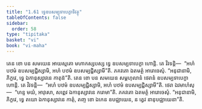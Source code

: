 ```yaml
---
title: "1.61 ទ្វេឧបសម្បទាបេក្ខាទិវត្ថុ"
tableOfContents: false
sidebar:
  order: 58
type: "tipitaka"
basket: "vi"
book: "vi-maha"
---
```



<DynamicBreadcrumb />

<Division number="123" book="vi-maha">

<Paragraph number="512" book="vi-maha">
តេន ខោ បន សមយេន អាយស្មតោ មហាកស្សបស្ស ទ្វេ ឧបសម្បទាបេក្ខា ហោន្តិ. តេ វិវទន្តិ—  “អហំ បឋមំ ឧបសម្បជ្ជិស្សាមិ, អហំ បឋមំ ឧបសម្បជ្ជិស្សាមី”តិ. ភគវតោ ឯតមត្ថំ អារោចេសុំ. “អនុជានាមិ, ភិក្ខវេ, ទ្វេ ឯកានុស្សាវនេ កាតុន៑”តិ.
</Paragraph>

<Paragraph number="513" book="vi-maha">
តេន ខោ បន សមយេន សម្ពហុលានំ ថេរានំ ឧបសម្បទាបេក្ខា ហោន្តិ. តេ វិវទន្តិ—  “អហំ បឋមំ ឧបសម្បជ្ជិស្សាមិ, អហំ បឋមំ ឧបសម្បជ្ជិស្សាមី”តិ. ថេរា ឯវមាហំសុ—  “ហន្ទ មយំ, អាវុសោ, សព្ពេវ ឯកានុស្សាវនេ ករោមា”តិ. ភគវតោ ឯតមត្ថំ អារោចេសុំ. “អនុជានាមិ, ភិក្ខវេ, ទ្វេ តយោ ឯកានុស្សាវនេ កាតុំ, តញ្ច ខោ ឯកេន ឧបជ្ឈាយេន, ន ត្វេវ នានុបជ្ឈាយេនា”តិ.
</Paragraph>
</Division>